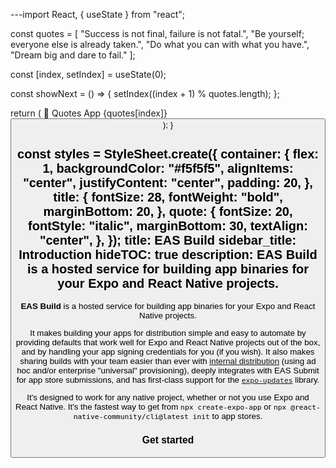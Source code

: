 ---import React, { useState } from "react";

  const quotes = [
    "Success is not final, failure is not fatal.",
    "Be yourself; everyone else is already taken.",
    "Do what you can with what you have.",
    "Dream big and dare to fail."
  ];

  const [index, setIndex] = useState(0);

  const showNext = () => {
    setIndex((index + 1) % quotes.length);
  };

  return (
    <View style={styles.container}>
      <Text style={styles.title}>📖 Quotes App</Text>
      <Text style={styles.quote}>{quotes[index]}</Text>
      <Button title="Next Quote" onPress={showNext} />
    </View>
  );
}

const styles = StyleSheet.create({
  container: {
    flex: 1,
    backgroundColor: "#f5f5f5",
    alignItems: "center",
    justifyContent: "center",
    padding: 20,
  },
  title: {
    fontSize: 28,
    fontWeight: "bold",
    marginBottom: 20,
  },
  quote: {
    fontSize: 20,
    fontStyle: "italic",
    marginBottom: 30,
    textAlign: "center",
  },
});
title: EAS Build
sidebar_title: Introduction
hideTOC: true
description: EAS Build is a hosted service for building app binaries for your Expo and React Native projects.
---



**EAS Build** is a hosted service for building app binaries for your Expo and React Native projects.

It makes building your apps for distribution simple and easy to automate by providing defaults that work well for Expo and React Native projects out of the box, and by handling your app signing credentials for you (if you wish). It also makes sharing builds with your team easier than ever with [internal distribution](/build/internal-distribution/) (using ad hoc and/or enterprise "universal" provisioning), deeply integrates with EAS Submit for app store submissions, and has first-class support for the [`expo-updates`](/build/updates/) library.

It's designed to work for any native project, whether or not you use Expo and React Native. It's the fastest way to get from `npx create-expo-app` or `npx @react-native-community/cli@latest init` to app stores.

### Get started

<BoxLink
  title="Create your first build"
  description="It should only take a few minutes in total to get up and running for iOS and/or Android."
  href="/build/setup"
  Icon={Cube01Icon}
/>

<BoxLink
  title="Share your apps with internal testers"
  description="EAS Build can help share preview builds of your app with a single URL."
  href="/build/internal-distribution"
  Icon={Cube01Icon}
/>

<BoxLink
  title="Automate submissions"
  description="Learn how you can have the service take your successful builds and handle uploading them to app stores for you automatically."
  href="/build/automate-submissions"
  Icon={Cube01Icon}
/>

<BoxLink
  title="App version management"
  description="Automate version bumps so you never have to think about them again."
  href="/build-reference/app-versions"
  Icon={Cube01Icon}
/>

<BoxLink
  title="Run builds locally or on your own infrastructure"
  description="EAS Build is a hosted service, but you can also run it on your own machine, for example, to debug or to comply with any company security policies."
  href="/build-reference/local-builds"
  Icon={Cube01Icon}
/>

<BoxLink
  title="Limitations"
  description="EAS Build is new and rapidly evolving, so we recommend getting familiar with the current limitations."
  href="/build-reference/limitations"
  Icon={Cube01Icon}
/>
